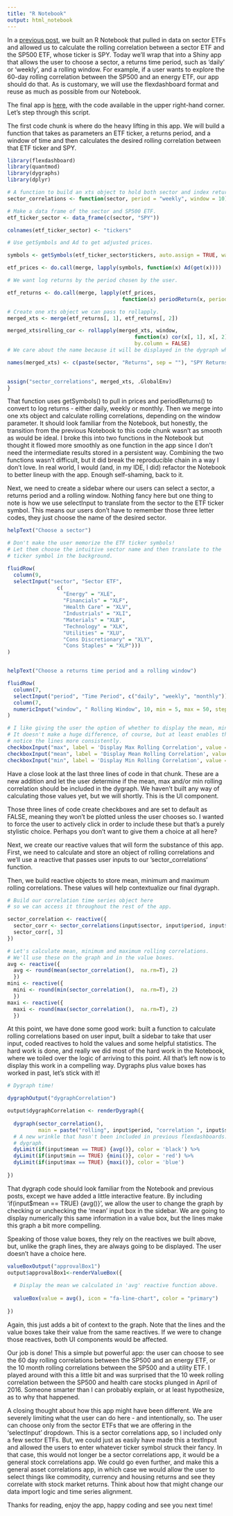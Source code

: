 ```yaml
---
title: "R Notebook"
output: html_notebook
---
```


In a [previous post](https://www.rstudio.com/rviews/2017/01/18/reproducible-finance-with-r-sector-correlations/), we built an R Notebook that pulled in data on sector ETFs and allowed us to calculate the rolling correlation between a sector ETF and the SP500 ETF, whose ticker is SPY. Today we’ll wrap that into a Shiny app that allows the user to choose a sector, a returns time period, such as ‘daily’ or ‘weekly’, and a rolling window. For example, if a user wants to explore the 60-day rolling correlation between the SP500 and an energy ETF, our app should do that.  As is customary, we will use the flexdashboard format and reuse as much as possible from our Notebook. 

The final app is [here](http://colorado.rstudio.com:3939/content/264/), with the code available in the upper right-hand corner. Let’s step through this script. 

The first code chunk is where do the heavy lifting in this app. We will build a function that takes as parameters an ETF ticker, a returns period, and a window of time and then calculates the desired rolling correlation between that ETF ticker and SPY.

```r
library(flexdashboard)
library(quantmod)
library(dygraphs)
library(dplyr)

# A function to build an xts object to hold both sector and index returns.
sector_correlations <- function(sector, period = "weekly", window = 10) {

# Make a data frame of the sector and SP500 ETF.
etf_ticker_sector <- data_frame(c(sector, "SPY"))

colnames(etf_ticker_sector) <- "tickers"

# Use getSymbols and Ad to get adjusted prices.

symbols <- getSymbols(etf_ticker_sector$tickers, auto.assign = TRUE, warnings = FALSE)

etf_prices <- do.call(merge, lapply(symbols, function(x) Ad(get(x))))

# We want log returns by the period chosen by the user. 

etf_returns <- do.call(merge, lapply(etf_prices, 
                                     function(x) periodReturn(x, period = period, type = 'log')))

# Create one xts object we can pass to rollapply.
merged_xts <- merge(etf_returns[, 1], etf_returns[, 2])

merged_xts$rolling_cor <- rollapply(merged_xts, window, 
                                         function(x) cor(x[, 1], x[, 2], use = "pairwise.complete.obs"), 
                                         by.column = FALSE)
# We care about the name because it will be displayed in the dygraph when a user hovers.

names(merged_xts) <- c(paste(sector, "Returns", sep = ""), "SPY Returns", paste(sector, "/SPY Correlation", sep = ""))

    
assign("sector_correlations", merged_xts, .GlobalEnv)
}

```

That function uses getSymbols() to pull in prices and periodReturns() to convert to log returns - either daily, weekly or monthly.  Then we merge into one xts object and calculate rolling correlations, depending on the window parameter. It should look familiar from the Notebook, but honestly, the transition from the previous Notebook to this code chunk wasn’t as smooth as would be ideal.  I broke this into two functions in the Notebook but thought it flowed more smoothly as one function in the app since I don’t need the intermediate results stored in a persistent way. Combining the two functions wasn’t difficult, but it did break the reproducible chain in a way I don’t love.  In real world, I would (and, in my IDE, I did) refactor the Notebook to better lineup with the app.  Enough self-shaming, back to it.

Next, we need to create a sidebar where our users can select a sector, a returns period and a rolling window. Nothing fancy here but one thing to note is how we use selectInput to translate from the sector to the ETF ticker symbol. This means our users don’t have to remember those three letter codes, they just choose the name of the desired sector. 
  
```r
helpText("Choose a sector")

# Don't make the user memorize the ETF ticker symbols! 
# Let them choose the intuitive sector name and then translate to the 
# ticker symbol in the background.

fluidRow(
  column(9,
  selectInput("sector", "Sector ETF",
                c(
                  "Energy" = "XLE",
                  "Financials" = "XLF",
                  "Health Care" = "XLV",
                  "Industrials" = "XLI", 
                  "Materials" = "XLB", 
                  "Technology" = "XLK", 
                  "Utilities" = "XLU",
                  "Cons Discretionary" = "XLY", 
                  "Cons Staples" = "XLP")))
)  


helpText("Choose a returns time period and a rolling window")

fluidRow(
  column(7,
  selectInput("period", "Time Period", c("daily", "weekly", "monthly"))),
  column(7,
  numericInput("window", " Rolling Window", 10, min = 5, max = 50, step = 5))
)

# I like giving the user the option of whether to display the mean, min and max. 
# It doesn't make a huge difference, of course, but at least enables the user to 
# notice the lines more consistently. 
checkboxInput("max", label = 'Display Max Rolling Correlation', value = FALSE)
checkboxInput("mean", label = 'Display Mean Rolling Correlation', value = FALSE)
checkboxInput("min", label = 'Display Min Rolling Correlation', value = FALSE)
```


Have a close look at the last three lines of code in that chunk. These are a new addition and let the user determine if the mean, max and/or min rolling correlation should be included in the dygraph. We haven’t built any way of calculating those values yet, but we will shortly. This is the UI component.

Those three lines of code create checkboxes and are set to default as FALSE, meaning they won’t be plotted unless the user chooses so. I wanted to force the user to actively click in order to include these but that’s a purely stylistic choice. Perhaps you don’t want to give them a choice at all here? 

Next, we create our reactive values that will form the substance of this app. First, we need to calculate and store an object of rolling correlations and we’ll use a reactive that passes user inputs to our ‘sector_correlations‘ function. 

Then, we build reactive objects to store mean, minimum and maximum rolling correlations. These values will help contextualize our final dygraph. 

```r

# Build our correlation time series object here
# so we can access it throughout the rest of the app.

sector_correlation <- reactive({
  sector_corr <- sector_correlations(input$sector, input$period, input$window)
  sector_corr[, 3]
})

# Let's calculate mean, minimum and maximum rolling correlations. 
# We'll use these on the graph and in the value boxes.
avg <- reactive({ 
  avg <- round(mean(sector_correlation(),  na.rm=T), 2)
  })
mini <- reactive({
  mini <- round(min(sector_correlation(),  na.rm=T), 2)
  })
maxi <- reactive({
  maxi <- round(max(sector_correlation(),  na.rm=T), 2)
  })

```

At this point, we have done some good work: built a function to calculate rolling correlations based on user input, built a sidebar to take that user input, coded reactives to hold the values and some helpful statistics.  The hard work is done, and really we did most of the hard work in the Notebook, where we toiled over the logic of arriving to this point. All that’s left now is to display this work in a compelling way. Dygraphs plus value boxes has worked in past, let’s stick with it!  

```r
# Dygraph time!

dygraphOutput("dygraphCorrelation")

output$dygraphCorrelation <- renderDygraph({
  
  dygraph(sector_correlation(), 
          main = paste("rolling", input$period, "correlation ", input$sector, "/SPY", sep = " ")) %>% 
  # A new wrinkle that hasn't been included in previous flexdashboards: let the user add lines to the 
  # dygraph.   
  dyLimit(if(input$mean == TRUE) {avg()}, color = 'black') %>% 
  dyLimit(if(input$min == TRUE) {mini()}, color = 'red') %>% 
  dyLimit(if(input$max == TRUE) {maxi()}, color = 'blue')
  
})

```

That dygraph code should look familiar from the Notebook and previous posts, except we have added a little interactive feature. By including ‘if(input$mean == TRUE) {avg()}’, we allow the user to change the graph by checking or unchecking the ‘mean’ input box in the sidebar.  We are going to display numerically this same information in a value box, but the lines make this graph a bit more compelling. 

Speaking of those value boxes, they rely on the reactives we built above, but, unlike the graph lines, they are always going to be displayed. The user doesn’t have a choice here. 

```r
valueBoxOutput("approvalBox1")
output$approvalBox1<-renderValueBox({
 
  # Display the mean we calculated in 'avg' reactive function above.
  
  valueBox(value = avg(), icon = "fa-line-chart", color = "primary")
  
})
```


Again, this just adds a bit of context to the graph. Note that the lines and the value boxes take their value from the same reactives. If we were to change those reactives, both UI components would be affected.  

Our job is done! This a simple but powerful app: the user can choose to see the 60 day rolling correlations between the SP500 and an energy ETF, or the 10 month rolling correlations between the SP500 and a utility ETF.  I played around with this a little bit and was surprised that the 10 week rolling correlation between the SP500 and health care stocks plunged in April of 2016. Someone smarter than I can probably explain, or at least hypothesize, as to why that happened. 

A closing thought about how this app might have been different. We are severely limiting what the user can do here - and intentionally, so. The user can choose only from the sector ETFs that we are offering in the ‘selectInput’ dropdown. This is a sector correlations app, so I included only a few sector ETFs. But, we could just as easily have made this a textInput and allowed the users to enter whatever ticker symbol struck their fancy. In that case, this would not longer be a sector correlations app, it would be a general stock correlations app. We could go even further, and make this a general asset correlations app, in which case we would allow the user to select things like commodity, currency and housing returns and see they correlate with stock market returns.  Think about how that might change our data import logic and time series alignment. 

Thanks for reading, enjoy the app, happy coding and see you next time!
